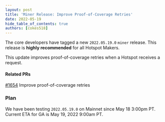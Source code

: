 ```yaml
---
layout: post
title: 'Miner Release: Improve Proof-of-Coverage Retries'
date: 2022-05-19
hide_table_of_contents: true
authors: [cokes518]
---
```


The core developers have tagged a new `2022.05.19.0` `miner` release. This release is **highly
recommended** for all Hotspot Makers.

<!--truncate-->

This update improves proof-of-coverage retries when a Hotspot receives a request.

#### Related PRs

[#1654](https://github.com/helium/miner/pull/1654) Improve proof-of-coverage retries

### Plan

We have been testing `2022.05.19.0` on Mainnet since May 18 3:00pm PT. Current ETA for GA is May 19,
2022 9:00am PT.
